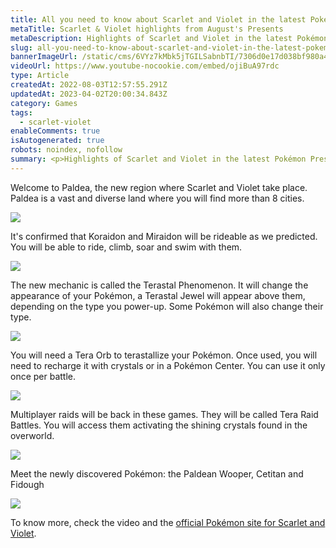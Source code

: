 ```yaml
---
title: All you need to know about Scarlet and Violet in the latest Pokémon Presents
metaTitle: Scarlet & Violet highlights from August's Presents
metaDescription: Highlights of Scarlet and Violet in the latest Pokémon Presents of August 2022. All you need to know.
slug: all-you-need-to-know-about-scarlet-and-violet-in-the-latest-pokemon-presents
bannerImageUrl: /static/cms/6VYz7kMbk5jTGILSabnbTI/7306d0e17d038bf980a4756591f43b91/key-visual-2x.jpeg
videoUrl: https://www.youtube-nocookie.com/embed/ojiBuA97rdc
type: Article
createdAt: 2022-08-03T12:57:55.291Z
updatedAt: 2023-04-02T20:00:34.843Z
category: Games
tags:
  - scarlet-violet
enableComments: true
isAutogenerated: true
robots: noindex, nofollow
summary: <p>Highlights of Scarlet and Violet in the latest Pokémon Presents of August 2022. All you need to know.</p>
---
```


Welcome to Paldea, the new region where Scarlet and Violet take place. Paldea is a vast and diverse land where you will
find more than 8 cities.

![](/static/cms/7d1eCYNDzqT6hdLdtTBF9C/efa492ebea36fe27c692b39b3eed30fa/world-map-2x.jpeg)

It's confirmed that Koraidon and Miraidon will be rideable as we predicted. You will be able to ride, climb, soar and
swim with them.

![](/static/cms/1AJL1KqDP4EpGUeyJ5it6S/cd7d4a32067ed05c3a399357e43749f9/FZPX1guUEAArsKE.jpeg)

The new mechanic is called the Terastal Phenomenon. It will change the appearance of your Pokémon, a Terastal Jewel will
appear above them, depending on the type you power-up. Some Pokémon will also change their type.

![](/static/cms/3OhG9NTifnJWDV6H7GISM2/3a5acca0b8a69346dec16714de3e8046/FZPWcSYUUAIVuHd.jpeg)

You will need a Tera Orb to terastallize your Pokémon. Once used, you will need to recharge it with crystals or in a
Pokémon Center. You can use it only once per battle.

![](/static/cms/6eQ5aiyzyDkuVAYPHpQ82S/0aa80338aa34b1fb2a925ef96842537e/FZPXSQEUUAAz3wp.jpeg)

Multiplayer raids will be back in these games. They will be called Tera Raid Battles. You will access them activating
the shining crystals found in the overworld.

![](/static/cms/n44S1b5Qpxl6WCjhWfw76/e9ec1fa685a16266793ffe851c1aefab/p15_02-2x.jpeg)

Meet the newly discovered Pokémon: the Paldean Wooper, Cetitan and Fidough

![](/static/cms/7hxEzjs7vd09roq9ZJo7cD/2570a126f400a10dc5e647fbf4560857/SV-banner-template-2.png)

To know more, check the video and the
[official Pokémon site for Scarlet and Violet](https://scarletviolet.pokemon.com/en-gb/news/tera_raid_battles/).
